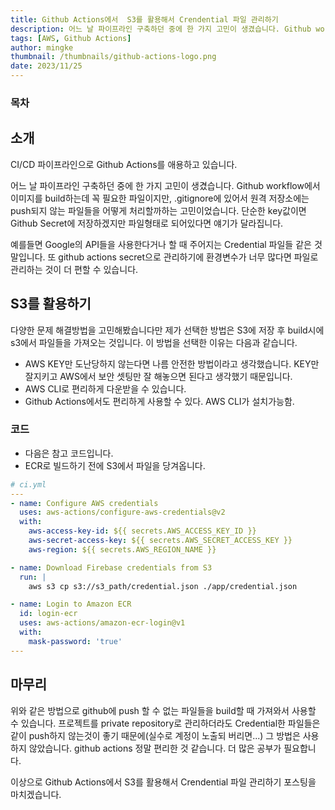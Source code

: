 ```yaml
---
title: Github Actions에서  S3를 활용해서 Crendential 파일 관리하기
description: 어느 날 파이프라인 구축하던 중에 한 가지 고민이 생겼습니다. Github workflow에서 이미지를 build하는데 꼭 필요한 파일이지만, .gitignore에 있어서 원격 저장소에는 push되지 않는 파일들을 어떻게 처리할까하는 고민이었습니다
tags: [AWS, Github Actions]
author: mingke
thumbnail: /thumbnails/github-actions-logo.png
date: 2023/11/25
---
```


### 목차

## 소개

CI/CD 파이프라인으로 Github Actions를 애용하고 있습니다.

어느 날 파이프라인 구축하던 중에 한 가지 고민이 생겼습니다. Github workflow에서 이미지를 build하는데 꼭 필요한 파일이지만, .gitignore에 있어서 원격 저장소에는 push되지 않는 파일들을 어떻게 처리할까하는 고민이었습니다. 단순한 key값이면 Github Secret에 저장하겠지만 파일형태로 되어있다면 얘기가 달라집니다.

예를들면 Google의 API들을 사용한다거나 할 때 주어지는 Credential 파일들 같은 것 말입니다.
또 github actions secret으로 관리하기에 환경변수가 너무 많다면 파일로 관리하는 것이 더 편할 수 있습니다.

## S3를 활용하기

다양한 문제 해결방법을 고민해봤습니다만 제가 선택한 방법은 S3에 저장 후 build시에 s3에서 파일들을 가져오는 것입니다. 이 방법을 선택한 이유는 다음과 같습니다.

- AWS KEY만 도난당하지 않는다면 나름 안전한 방법이라고 생각했습니다. KEY만 잘지키고 AWS에서 보안 셋팅만 잘 해놓으면 된다고 생각했기 때문입니다.
- AWS CLI로 편리하게 다운받을 수 있습니다.
- Github Actions에서도 편리하게 사용할 수 있다. AWS CLI가 설치가능함.

### 코드

- 다음은 참고 코드입니다.
- ECR로 빌드하기 전에 S3에서 파일을 당겨옵니다.

```yaml
# ci.yml
---
- name: Configure AWS credentials
  uses: aws-actions/configure-aws-credentials@v2
  with:
    aws-access-key-id: ${{ secrets.AWS_ACCESS_KEY_ID }}
    aws-secret-access-key: ${{ secrets.AWS_SECRET_ACCESS_KEY }}
    aws-region: ${{ secrets.AWS_REGION_NAME }}

- name: Download Firebase credentials from S3
  run: |
    aws s3 cp s3://s3_path/credential.json ./app/credential.json

- name: Login to Amazon ECR
  id: login-ecr
  uses: aws-actions/amazon-ecr-login@v1
  with:
    mask-password: 'true'
---
```

## 마무리

위와 같은 방법으로 github에 push 할 수 없는 파일들을 build할 때 가져와서 사용할 수 있습니다.
프로젝트를 private repository로 관리하더라도 Credential한 파일들은 같이 push하지 않는것이 좋기 때문에(실수로 계정이 노출되 버리면...) 그 방법은 사용하지 않았습니다.
github actions 정말 편리한 것 같습니다. 더 많은 공부가 필요합니다.

이상으로 Github Actions에서 S3를 활용해서 Crendential 파일 관리하기 포스팅을 마치겠습니다.
